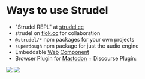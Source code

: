 # Ways to use Strudel

- "Strudel REPL" at [strudel.cc](https://strudel.cc/?3TFN0VOfAVJg)
- strudel on [flok.cc](https://flok.cc/) for collaboration
- `@strudel/*` npm packages for your own projects
- `superdough` npm package for just the audio engine
- Embeddable [Web](https://github.com/tidalcycles/strudel/tree/main/packages/repl#strudelrepl) [Component](https://github.com/tidalcycles/strudel/tree/main/packages/embed#strudelcyclesembed)
- Browser Plugin for [Mastodon](https://github.com/mortuosplango/topfenstrudel) + Discourse Plugin:

<div className="flex">
  <img src="./img/topfenstrudel.png" />
  <img src="./img/discourse.png" />
</div>
